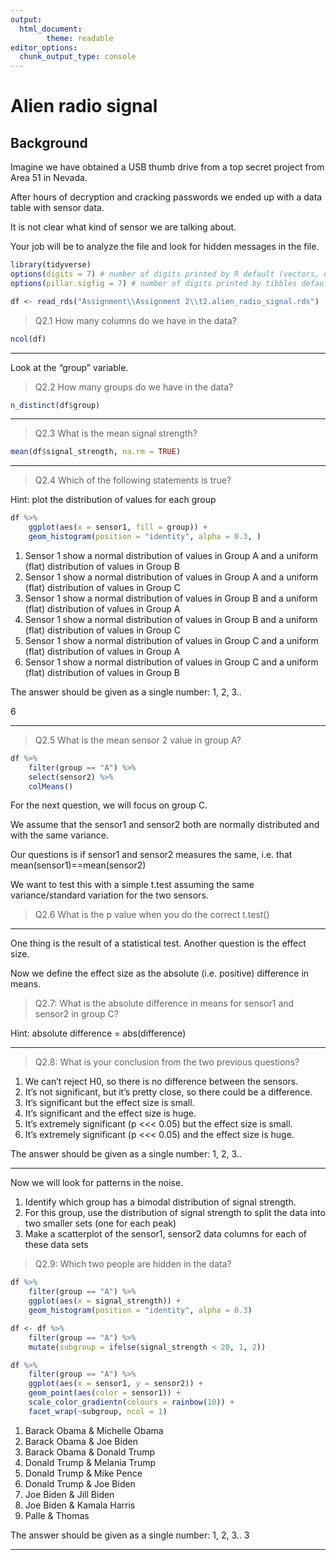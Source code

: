 ```yaml
---
output:
  html_document:
        theme: readable
editor_options: 
  chunk_output_type: console
---
```


# Alien radio signal

## Background

Imagine we have obtained a USB thumb drive from a top secret project from Area 51 in Nevada.

After hours of decryption and cracking passwords we ended up with a data table with sensor data.

It is not clear what kind of sensor we are talking about.

Your job will be to analyze the file and look for hidden messages in the file.

```r

library(tidyverse)
options(digits = 7) # number of digits printed by R default (vectors, data.frames, lists)
options(pillar.sigfig = 7) # number of digits printed by tibbles default.

df <- read_rds("Assignment\\Assignment 2\\t2.alien_radio_signal.rds")
```

>Q2.1 How many columns do we have in the data?

```r
ncol(df)
```
---

Look at the "group" variable.

>Q2.2 How many groups do we have in the data?
```r
n_distinct(df$group)
```

---

>Q2.3 What is the mean signal strength?
```r
mean(df$signal_strength, na.rm = TRUE)
```

---

>Q2.4 Which of the following statements is true?

Hint: plot the distribution of values for each group
```r
df %>%
    ggplot(aes(x = sensor1, fill = group)) +
    geom_histogram(position = "identity", alpha = 0.3, )
```

1. Sensor 1 show a normal distribution of values in Group A and a uniform (flat) distribution of values in Group B
2. Sensor 1 show a normal distribution of values in Group A and a uniform (flat) distribution of values in Group C
3. Sensor 1 show a normal distribution of values in Group B and a uniform (flat) distribution of values in Group A
4. Sensor 1 show a normal distribution of values in Group B and a uniform (flat) distribution of values in Group C
5. Sensor 1 show a normal distribution of values in Group C and a uniform (flat) distribution of values in Group A
6. Sensor 1 show a normal distribution of values in Group C and a uniform (flat) distribution of values in Group B

The answer should be given as a single number: 1, 2, 3..

6

---

>Q2.5 What is the mean sensor 2 value in group A?

```r
df %>%
    filter(group == "A") %>%
    select(sensor2) %>%
    colMeans()
```

For the next question, we will focus on group C.

We assume that the sensor1 and sensor2 both are normally distributed and with the same variance.

Our questions is if sensor1 and sensor2 measures the same, i.e. that mean(sensor1)==mean(sensor2)

We want to test this with a simple t.test assuming the same variance/standard variation for the two sensors. 

>Q2.6 What is the p value when you do the correct t.test()


---

One thing is the result of a statistical test. Another question is the effect size.

Now we define the effect size as the absolute (i.e. positive) difference in means.

>Q2.7: What is the absolute difference in means for sensor1 and sensor2 in group C?

Hint: absolute difference = abs(difference)


---

>Q2.8: What is your conclusion from the two previous questions?

1. We can't reject H0, so there is no difference between the sensors.
2. It's not significant, but it's pretty close, so there could be a difference.
3. It's significant but the effect size is small.
4. It's significant and the effect size is huge.
5. It's extremely significant (p <<< 0.05) but the effect size is small.
6. It's extremely significant (p <<< 0.05) and the effect size is huge.

The answer should be given as a single number: 1, 2, 3..


---

Now we will look for patterns in the noise. 

1. Identify which group has a bimodal distribution of signal strength.
2. For this group, use the distribution of signal strength to split the data into two smaller sets (one for each peak)
3. Make a scatterplot of the sensor1, sensor2 data columns for each of these data sets

>Q2.9: Which two people are hidden in the data?



```r
df %>%
    filter(group == "A") %>%
    ggplot(aes(x = signal_strength)) +
    geom_histogram(position = "identity", alpha = 0.3)

df <- df %>%
    filter(group == "A") %>%
    mutate(subgroup = ifelse(signal_strength < 20, 1, 2))
```


```r
df %>%
    filter(group == "A") %>%
    ggplot(aes(x = sensor1, y = sensor2)) +
    geom_point(aes(color = sensor1)) +
    scale_color_gradientn(colours = rainbow(10)) +
    facet_wrap(~subgroup, ncol = 1)
```


1. Barack Obama & Michelle Obama
2. Barack Obama & Joe Biden
3. Barack Obama & Donald Trump
4. Donald Trump & Melania Trump
5. Donald Trump & Mike Pence
6. Donald Trump & Joe Biden
7. Joe Biden & Jill Biden
8. Joe Biden & Kamala Harris
9. Palle & Thomas

The answer should be given as a single number: 1, 2, 3..
3

---
